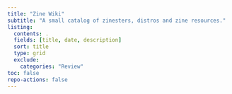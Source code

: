 ```yaml
---
title: "Zine Wiki"
subtitle: "A small catalog of zinesters, distros and zine resources."
listing:
  contents: .
  fields: [title, date, description]
  sort: title
  type: grid
  exclude:
    categories: "Review"
toc: false
repo-actions: false
---
```


